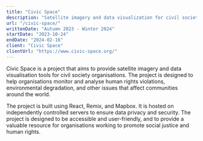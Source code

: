 ```yaml
---
title: "Civic Space"
description: "Satellite imagery and data visualization for civil society"
url: "/civic-space/"
writtenDate: "Autumn 2023 - Winter 2024"
startDate: "2023-10-24"
endDate: "2024-02-16"
client: "Civic Space"
clientUrl: "https://www.civic-space.org/"
---
```


Civic Space is a project that aims to provide satellite imagery and data visualisation tools for civil society organisations. The project is designed to help organisations monitor and analyse human rights violations, environmental degradation, and other issues that affect communities around the world.

The project is built using React, Remix, and Mapbox. It is hosted on independently controlled servers to ensure data privacy and security. The project is designed to be accessible and user-friendly, and to provide a valuable resource for organisations working to promote social justice and human rights.
